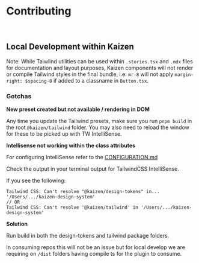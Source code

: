 
<Meta title="Tailwind/Contributing to this package" />

# Contributing

<br/>

## Local Development within Kaizen

Note: While Taiwlind utilities can be used within `.stories.tsx` and `.mdx` files for documentation and layout purposes, Kaizen components will not render or compile Tailwind styles in the final bundle, i.e: `mr-8` will not apply `margin-right: $spacing-8` if added to a classname in `Button.tsx`.

### Gotchas

**New preset created but not available / rendering in DOM**

Any time you update the Tailwind presets, make sure you run `pnpm build` in the root `@kaizen/tailwind` folder.
You may also need to reload the window for these to be picked up with TW IntelliSense.

**Intellisense not working within the class attributes**

For configuring IntelliSense refer to the [CONFIGURATION.md](/story/systems-tailwind-preset-configuration--page)

Check the output in your terminal output for TailwindCSS IntelliSense.

If you see the following:

```
Tailwind CSS: Can't resolve "@kaizen/design-tokens" in... '/Users/.../kaizen-design-system'
// OR
Tailwind CSS: Can't resolve '@kaizen/tailwind' in '/Users/.../kaizen-design-system'
```

**Solution**

Run build in both the design-tokens and tailwind package folders.

In consuming repos this will not be an issue but for local develop we are requiring on `/dist` folders having compile ts for the plugin to consume.
